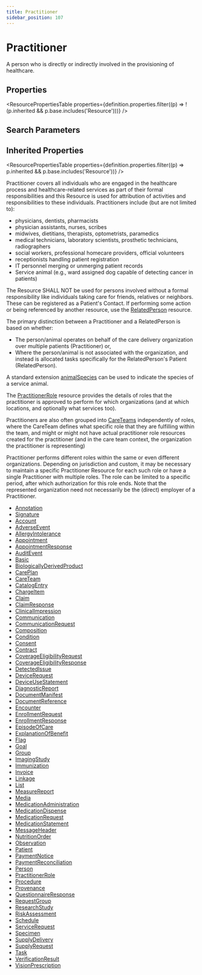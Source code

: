 ```yaml
---
title: Practitioner
sidebar_position: 107
---
```



# Practitioner

A person who is directly or indirectly involved in the provisioning of healthcare.

<Tabs queryString="section">
  <TabItem value="schema" label="Schema" default>

## Properties

<ResourcePropertiesTable
  properties={definition.properties.filter((p) => !(p.inherited && p.base.includes('Resource')))}
/>

## Search Parameters

<SearchParamsTable searchParams={definition.searchParameters} />

## Inherited Properties

<ResourcePropertiesTable properties={definition.properties.filter((p) => p.inherited && p.base.includes('Resource'))} />

  </TabItem>
  <TabItem value="usage" label="Usage">
<div> <a name="scope"></a> <p> <Link to="/docs/api/fhir/resources/practitioner">Practitioner</Link> covers all individuals who are engaged in the healthcare process and healthcare-related services as part of their formal  responsibilities and this Resource is used for attribution of activities and responsibilities to these individuals. <Link to="/docs/api/fhir/resources/practitioner">Practitioners</Link> include (but are not limited to): </p> <ul> <li>physicians,&nbsp;dentists,&nbsp;pharmacists</li> <li>physician assistants,&nbsp;nurses, scribes</li> <li>midwives,&nbsp;dietitians,&nbsp;therapists,&nbsp;optometrists, paramedics</li> <li>medical technicians,&nbsp;laboratory scientists, prosthetic technicians, radiographers</li> <li>social workers, professional homecare providers, official volunteers</li> <li>receptionists handling patient registration</li> <li>IT personnel merging or unmerging patient records</li> <li>Service animal (e.g., ward assigned dog capable of detecting cancer in patients)</li> </ul> </div>
  </TabItem>
  <TabItem value="relationships" label="Relationships">
<div> <a name="bnr"></a> <p> The Resource SHALL NOT be used for persons involved without a formal responsibility like individuals taking care for friends,  relatives or neighbors. These can be registered as a <Link to="/docs/api/fhir/resources/patient">Patient</Link>'s Contact.  If performing some action or being referenced by another resource, use the <a href="/docs/api/fhir/resources/relatedperson">RelatedPerson</a> resource. </p> <p> The primary distinction between a <Link to="/docs/api/fhir/resources/practitioner">Practitioner</Link> and a <Link to="/docs/api/fhir/resources/relatedperson">RelatedPerson</Link> is based on whether: </p> <ul> <li> The person/animal operates on behalf of the care delivery organization over multiple patients (Practitioner) or, </li> <li> Where the person/animal is not associated with the organization, and instead is allocated tasks specifically for the <Link to="/docs/api/fhir/resources/relatedperson">RelatedPerson</Link>'s <Link to="/docs/api/fhir/resources/patient">Patient</Link> (RelatedPerson). </li> </ul> <p> A standard extension <a href="https://www.hl7.org/fhir/extension-practitioner-animalspecies.html">animalSpecies</a> can be used to indicate the species of a service animal. </p> <p>   The <a href="/docs/api/fhir/resources/practitionerrole">PractitionerRole</a> resource provides the details of roles that the practitioner    is approved to perform for which organizations (and at which locations, and optionally what services too). </p> <p>   <Link to="/docs/api/fhir/resources/practitioner">Practitioners</Link> are also often grouped into <a href="/docs/api/fhir/resources/careteam">CareTeams</a> independently of roles, where the <Link to="/docs/api/fhir/resources/careteam">CareTeam</Link>   defines what specific role that they are fulfilling within the team, and might or might not have actual practitioner role resources   created for the practitioner (and in the care team context, the organization the practitioner is representing) </p> </div>
  </TabItem>
  <TabItem value="backgroundAndContext" label="Background and Context">
<div> <a name="bnc"></a> <p> <Link to="/docs/api/fhir/resources/practitioner">Practitioner</Link> performs different roles within the same or even different organizations. Depending on jurisdiction and custom,  it may be necessary to maintain a specific <Link to="/docs/api/fhir/resources/practitioner">Practitioner</Link> Resource for each such role or have a single <Link to="/docs/api/fhir/resources/practitioner">Practitioner</Link> with multiple roles. The role can be limited to a specific period, after which authorization for this role ends. Note that the represented organization need not necessarily be the (direct) employer of a <Link to="/docs/api/fhir/resources/practitioner">Practitioner</Link>. </p> </div>
  </TabItem>
  <TabItem value="referencedBy" label="Referenced By">
<ul><li><a href="https://www.hl7.org/fhir/datatypes.html#Annotation">Annotation</a></li>
<li><a href="https://www.hl7.org/fhir/datatypes.html#Signature">Signature</a></li>
<li><a href="/docs/api/fhir/resources/account">Account</a></li>
<li><a href="/docs/api/fhir/resources/adverseevent">AdverseEvent</a></li>
<li><a href="/docs/api/fhir/resources/allergyintolerance">AllergyIntolerance</a></li>
<li><a href="/docs/api/fhir/resources/appointment">Appointment</a></li>
<li><a href="/docs/api/fhir/resources/appointmentresponse">AppointmentResponse</a></li>
<li><a href="/docs/api/fhir/resources/auditevent">AuditEvent</a></li>
<li><a href="/docs/api/fhir/resources/basic">Basic</a></li>
<li><a href="/docs/api/fhir/resources/biologicallyderivedproduct">BiologicallyDerivedProduct</a></li>
<li><a href="/docs/api/fhir/resources/careplan">CarePlan</a></li>
<li><a href="/docs/api/fhir/resources/careteam">CareTeam</a></li>
<li><a href="/docs/api/fhir/resources/catalogentry">CatalogEntry</a></li>
<li><a href="/docs/api/fhir/resources/chargeitem">ChargeItem</a></li>
<li><a href="/docs/api/fhir/resources/claim">Claim</a></li>
<li><a href="/docs/api/fhir/resources/claimresponse">ClaimResponse</a></li>
<li><a href="/docs/api/fhir/resources/clinicalimpression">ClinicalImpression</a></li>
<li><a href="/docs/api/fhir/resources/communication">Communication</a></li>
<li><a href="/docs/api/fhir/resources/communicationrequest">CommunicationRequest</a></li>
<li><a href="/docs/api/fhir/resources/composition">Composition</a></li>
<li><a href="/docs/api/fhir/resources/condition">Condition</a></li>
<li><a href="/docs/api/fhir/resources/consent">Consent</a></li>
<li><a href="/docs/api/fhir/resources/contract">Contract</a></li>
<li><a href="/docs/api/fhir/resources/coverageeligibilityrequest">CoverageEligibilityRequest</a></li>
<li><a href="/docs/api/fhir/resources/coverageeligibilityresponse">CoverageEligibilityResponse</a></li>
<li><a href="/docs/api/fhir/resources/detectedissue">DetectedIssue</a></li>
<li><a href="/docs/api/fhir/resources/devicerequest">DeviceRequest</a></li>
<li><a href="/docs/api/fhir/resources/deviceusestatement">DeviceUseStatement</a></li>
<li><a href="/docs/api/fhir/resources/diagnosticreport">DiagnosticReport</a></li>
<li><a href="/docs/api/fhir/resources/documentmanifest">DocumentManifest</a></li>
<li><a href="/docs/api/fhir/resources/documentreference">DocumentReference</a></li>
<li><a href="/docs/api/fhir/resources/encounter">Encounter</a></li>
<li><a href="/docs/api/fhir/resources/enrollmentrequest">EnrollmentRequest</a></li>
<li><a href="/docs/api/fhir/resources/enrollmentresponse">EnrollmentResponse</a></li>
<li><a href="/docs/api/fhir/resources/episodeofcare">EpisodeOfCare</a></li>
<li><a href="/docs/api/fhir/resources/explanationofbenefit">ExplanationOfBenefit</a></li>
<li><a href="/docs/api/fhir/resources/flag">Flag</a></li>
<li><a href="/docs/api/fhir/resources/goal">Goal</a></li>
<li><a href="/docs/api/fhir/resources/group">Group</a></li>
<li><a href="/docs/api/fhir/resources/imagingstudy">ImagingStudy</a></li>
<li><a href="/docs/api/fhir/resources/immunization">Immunization</a></li>
<li><a href="/docs/api/fhir/resources/invoice">Invoice</a></li>
<li><a href="/docs/api/fhir/resources/linkage">Linkage</a></li>
<li><a href="/docs/api/fhir/resources/list">List</a></li>
<li><a href="/docs/api/fhir/resources/measurereport">MeasureReport</a></li>
<li><a href="/docs/api/fhir/resources/media">Media</a></li>
<li><a href="/docs/api/fhir/resources/medicationadministration">MedicationAdministration</a></li>
<li><a href="/docs/api/fhir/resources/medicationdispense">MedicationDispense</a></li>
<li><a href="/docs/api/fhir/resources/medicationrequest">MedicationRequest</a></li>
<li><a href="/docs/api/fhir/resources/medicationstatement">MedicationStatement</a></li>
<li><a href="/docs/api/fhir/resources/messageheader">MessageHeader</a></li>
<li><a href="/docs/api/fhir/resources/nutritionorder">NutritionOrder</a></li>
<li><a href="/docs/api/fhir/resources/observation">Observation</a></li>
<li><a href="/docs/api/fhir/resources/patient">Patient</a></li>
<li><a href="/docs/api/fhir/resources/paymentnotice">PaymentNotice</a></li>
<li><a href="/docs/api/fhir/resources/paymentreconciliation">PaymentReconciliation</a></li>
<li><a href="/docs/api/fhir/resources/person">Person</a></li>
<li><a href="/docs/api/fhir/resources/practitionerrole">PractitionerRole</a></li>
<li><a href="/docs/api/fhir/resources/procedure">Procedure</a></li>
<li><a href="/docs/api/fhir/resources/provenance">Provenance</a></li>
<li><a href="/docs/api/fhir/resources/questionnaireresponse">QuestionnaireResponse</a></li>
<li><a href="/docs/api/fhir/resources/requestgroup">RequestGroup</a></li>
<li><a href="/docs/api/fhir/resources/researchstudy">ResearchStudy</a></li>
<li><a href="/docs/api/fhir/resources/riskassessment">RiskAssessment</a></li>
<li><a href="/docs/api/fhir/resources/schedule">Schedule</a></li>
<li><a href="/docs/api/fhir/resources/servicerequest">ServiceRequest</a></li>
<li><a href="/docs/api/fhir/resources/specimen">Specimen</a></li>
<li><a href="/docs/api/fhir/resources/supplydelivery">SupplyDelivery</a></li>
<li><a href="/docs/api/fhir/resources/supplyrequest">SupplyRequest</a></li>
<li><a href="/docs/api/fhir/resources/task">Task</a></li>
<li><a href="/docs/api/fhir/resources/verificationresult">VerificationResult</a></li>
<li><a href="/docs/api/fhir/resources/visionprescription">VisionPrescription</a></li></ul>
  </TabItem>
</Tabs>

